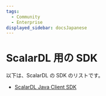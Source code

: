 ```yaml
---
tags:
  - Community
  - Enterprise
displayed_sidebar: docsJapanese
---
```


# ScalarDL 用の SDK


<TranslationBanner />

以下は、ScalarDL の SDK のリストです。

- [ScalarDL Java Client SDK](scalardl-java-client-sdk/README.mdx)

